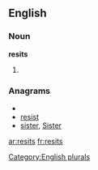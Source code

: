 
==English==

===Noun===
'''resits'''

# {{plural of|[[resit]]}}

===Anagrams===
* {{alphagram|eirsst}}
* [[resist#English|resist]]
* [[sister#English|sister]], [[Sister#English|Sister]]

[[Category:English plurals]]

[[ar:resits]]
[[fr:resits]]